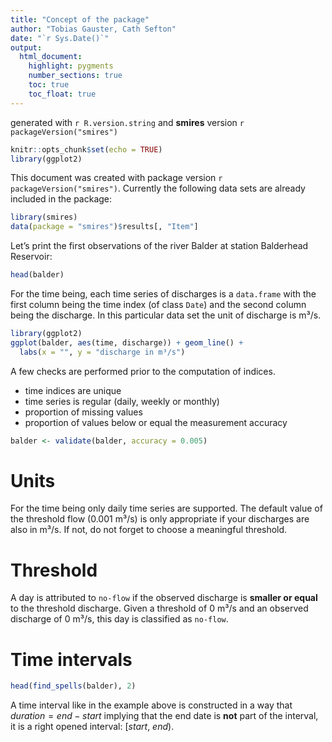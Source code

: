 ```yaml
---
title: "Concept of the package"
author: "Tobias Gauster, Cath Sefton"
date: "`r Sys.Date()`"
output: 
  html_document:
    highlight: pygments
    number_sections: true
    toc: true
    toc_float: true
---
```


generated with `r R.version.string` and **smires** version `r packageVersion("smires")`


```r
knitr::opts_chunk$set(echo = TRUE)
library(ggplot2)
```

This document was created with package version ``r packageVersion("smires")``.  Currently the following data sets are already included in the package:
```r
library(smires)
data(package = "smires")$results[, "Item"]
```

Let's print the first observations of the river Balder at station Balderhead Reservoir:
```r
head(balder)
```

For the time being, each time series of discharges is a `data.frame` with the first column being the time index (of class `Date`) and the second column being the discharge. In this particular data set the unit of discharge is m³/s.
```r
library(ggplot2)
ggplot(balder, aes(time, discharge)) + geom_line() +
  labs(x = "", y = "discharge in m³/s")

```

A few checks are performed prior to the computation of indices. 

* time indices are unique
* time series is regular (daily, weekly or monthly)
* proportion of missing values
* proportion of values below or equal the measurement accuracy

```r
balder <- validate(balder, accuracy = 0.005)
```


# Units
For the time being only daily time series are supported. The default value of the threshold flow (0.001 m³/s) is only appropriate if your discharges are also in m³/s. If not, do not forget to choose a meaningful threshold. 

# Threshold 
A day is attributed to `no-flow` if the observed discharge is **smaller or equal** to the threshold discharge. Given a threshold of 0 m³/s and an observed discharge of 0 m³/s, this day is classified as `no-flow`. 

# Time intervals
```r
head(find_spells(balder), 2)
```

A time interval like in the example above is constructed in a way that $duration = end - start$  implying that the end date is **not** part of the interval, it is a right opened interval: $[start,\ end)$. 